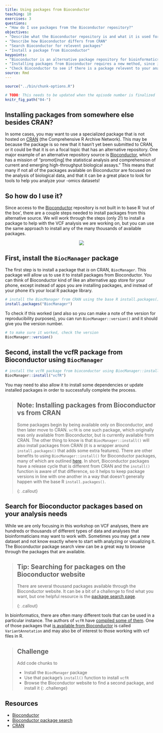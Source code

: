```yaml
---
title: Using packages from Bioconductor
teaching: 10
exercises: 3
questions:
- "How do I use packages from the Bioconductor repository?"
objectives:
- "Describe what the Bioconductor repository is and what it is used for"
- "Describe how Bioconductor differs from CRAN"
- "Search Bioconductor for relevent packages"
- "Install a package from Bioconductor"
keypoints:
- "Bioconductor is an alternative package repository for bioinformatics packages."
- "Installing packages from Bioconductor requires a new method, since it is not compatible with the `install.packages()` function used for CRAN."
- "Check Bioconductor to see if there is a package relevent to your analysis before writing code yourself."
source: Rmd
---
```


```r
source("../bin/chunk-options.R")

# TODO: This needs to be updated when the episode number is finalized
knitr_fig_path("04-")
```

<!-- example of rendered lesson https://datacarpentry.org/genomics-r-intro/02-r-basics/index.html -->

## Installing packages from somewhere else besides CRAN?

In some cases, you may want to use a specialized package that is not hosted on [CRAN](https://cran.r-project.org/) (the Comprehensive R Archive Network). This may be because the package is so new that it hasn't yet been submitted to CRAN, or it could be that it is on a focal topic that has an alternative repository. One major example of an alternative repository source is [Bioconductor](https://bioconductor.org/), which has a mission of "promot[ing] the statistical analysis and comprehension of current and emerging high-throughput biological assays." This means that many if not all of the packages available on Bioconductor are focused on the analysis of biological data, and that it can be a great place to look for tools to help you analyze your -omics datasets!

## So how do I use it?

Since access to the [Bioconductor](https://bioconductor.org/) repository is not built in to base R 'out of the box', there are a couple steps needed to install packages from this alternative source. We will work through the steps (only 2!) to install a package to help with the VCF analysis we are working on, but you can use the same approach to install any of the many thousands of available packages.

<center>
<img src="../fig/bioconductor_website_screenshot.png"/>
</center>



## First, install the `BiocManager` package

The first step is to install a package that *is* on CRAN, `BiocManager`. This package will allow us to use it to install packages from Bioconductor. You can think of Bioconductor kind of like an alternative app store for your phone, except instead of apps you are installing packages, and instead of your phone it's your local R package library.

```r
# install the BiocManager from CRAN using the base R install.packages() function
install.packages("BiocManager")
```

To check if this worked (and also so you can make a note of the version for reproducibility purposes), you can run `BiocManager::version()` and it should give you the version number.

```r
# to make sure it worked, check the version
BiocManager::version()
```

## Second, install the vcfR package from Bioconductor using `BiocManager`

```r
# install the vcfR package from bioconductor using BiocManager::install()
BiocManager::install("vcfR")
```
You may need to also allow it to install some dependencies or update installed packages in order to successfully complete the process.

> ## Note: Installing packages from Bioconductor vs from CRAN
> Some packages begin by being available only on Bioconductor, and then later
> move to CRAN. `vcfR` is one such package, which originally was only available
> from Bioconductor, but is currently available from CRAN. The other thing to
> know is that `BiocManager::install()` will also install packages from CRAN (it
> is a wrapper around `install.packages()` that adds some extra features). There
> are other benefits to using `BiocManager::install()` for Bioconductor
> packages, many of which are outlined
> [here](https://www.bioconductor.org/install/). In short, Bioconductor packages
> have a release cycle that is different from CRAN and the `install()` function
> is aware of that difference, so it helps to keep package versions in line with
> one another in a way that doesn't generally happen with the base R
> `install.packages()`.
>
{: .callout}


## Search for Bioconductor packages based on your analysis needs

While we are only focusing in this workshop on VCF analyses, there are hundreds or thousands of different types of data and analyses that bioinformaticians may want to work with. Sometimes you may get a new dataset and not know exactly where to start with analyzing or visualizing it. The Bioconductor package search view can be a great way to browse through the packages that are available.



> ## Tip: Searching for packages on the Bioconductor website
>
> There are several thousand packages available through the Bioconductor website.
> It can be a bit of a challenge to find what you want, but one helpful resource
> is the [package search page](https://bioconductor.org/packages/release/BiocViews.html#___Software).
>
{: .callout}

In bioinformatics, there are often many different tools that can be used in a
particular instance. The authors of `vcfR` have [compiled some of
them](https://github.com/knausb/vcfR#software-that-produce-vcf-files). One of
those packages that [is available from
Bioconductor](https://bioconductor.org/packages/release/bioc/html/VariantAnnotation.html)
is called `VariantAnnotation` and may also be of interest to those working with
vcf files in R.

> ## Challenge
>
> Add code chunks to
>
> - Install the `BiocManager` package
> - Use that package's `install()` function to install `vcfR`
> - Browse the Bioconductor website to find a second package, and install it
{: .challenge}

## Resources

- [Bioconductor](https://bioconductor.org/)
- [Bioconductor package search](https://bioconductor.org/packages/release/BiocViews.html#___Software)
- [CRAN](https://cran.r-project.org/)

